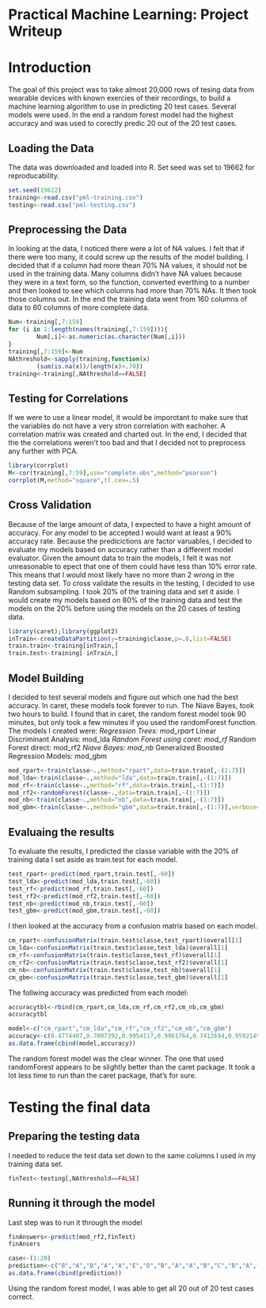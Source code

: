 Practical Machine Learning: Project Writeup
========================================================

# Introduction
The goal of this project was to take almost 20,000 rows of tesing data from wearable devices with known exercies of their recordings, to build a machine learning algorithm to use in predicting 20 test cases.  Several models were used.  In the end a random forest model had the highest accuracy and was used to corectly predic 20 out of the 20 test cases.

## Loading the Data
The data was downloaded and loaded into R.  Set seed was set to 19662 for reproducability.
````r
set.seed(19622)
training<-read.csv("pml-training.csv")
testing<-read.csv("pml-testing.csv")
````

## Preprocessing the Data
In looking at the data, I noticed there were a lot of NA values.  I felt that if there were too many, it could screw up the results of the model building.  I decided that if a column had more thean 70% NA values, it should not be used in the training data.  Many columns didn't have NA values because they were in a text form, so the function, converted everthing to a number and then looked to see which columns had more than 70% NAs.  It then took those columns out.  In the end the training data went from 160 columns of data to 60 columns of more complete data.

```r
Num<-training[,7:159]
for (i in 1:length(names(training[,7:159]))){
        Num[,i]<-as.numeric(as.character(Num[,i]))
}
training[,7:159]<-Num
NAthreshold<-sapply(training,function(x)
        (sum(is.na(x))/length(x)>.70))
training<-training[,NAthreshold==FALSE]
```

## Testing for Correlations
If we were to use a linear model, it would be imporotant to make sure that the variables do not have a very stron correlation with eachoher. A correlation matrix was created and charted out.  In the end, I decided that the the correlations weren't too bad and that I decided not to preprocess any further with PCA.
```r
library(corrplot)
M<-cor(training[,7:59],use="complete.obs",method="pearson")
corrplot(M,method="square",tl.cex=.5)
```

## Cross Validation
Because of the large amount of data, I expected to have a hight amount of accuracy.  For any model to be accepted I would want at least a 90% accuracy rate.  Because the predicictions are factor varuables, I decided to evaluate my models based on accuracy rather than a different model evaluator.  Given the amount data to train the models, I felt it was not unreasonable to epect that one of them could have less than 10% error rate.  This means that I would most likely have no more than 2 wrong in the testing data set. To cross validate the results in the testing, I decided to use Random subsampling.  I took 20% of the training data and set it aside.  I would create my models based on 80% of the training data and test the models on the 20% before using the models on the 20 cases of testing data.
```r
library(caret);library(ggplot2)
inTrain<-createDataPartition(y=training$classe,p=.8,list=FALSE)
train.train<-training[inTrain,]
train.test<-training[-inTrain,]
```

## Model Building
I decided to test several models and figure out which one had the best accuracy.  In caret, these models took forever to run.  The Niave Bayes, took two hours to build.  I found that in caret, the random forest model took 90 minutes, but only took a few minutes if you used the randomForest function. The models I created were:
*Regression Trees: mod_rpart
*Linear Discriminant Analysis: mod_lda
*Random Forest using caret: mod_rf
*Random Forest direct: mod_rf2
*Niave Bayes: mod_nb
*Generalized Boosted Regression Models: mod_gbm
```r
mod_rpart<-train(classe~.,method="rpart",data=train.train[,-(1:7)])
mod_lda<-train(classe~.,method="lda",data=train.train[,-(1:7)])
mod_rf<-train(classe~.,method="rf",data=train.train[,-(1:7)])
mod_rf2<-randomForest(classe~.,data=train.train[,-(1:7)])
mod_nb<-train(classe~.,method="nb",data=train.train[,-(1:7)])
mod_gbm<-train(classe~.,method="gbm",data=train.train[,-(1:7)],verbose=FALSE)
```

## Evaluaing the results
To evaluate the results, I predicted the classe variable with the 20% of training data I set aside as train.test for each model.
```r
test_rpart<-predict(mod_rpart,train.test[,-60])
test_lda<-predict(mod_lda,train.test[,-60])
test_rf<-predict(mod_rf,train.test[,-60])
test_rf2<-predict(mod_rf2,train.test[,-60])
test_nb<-predict(mod_nb,train.test[,-60])
test_gbm<-predict(mod_gbm,train.test[,-60])
```

I then looked at the accuracy from a confusion matrix based on each model.
```r
cm_rpart<-confusionMatrix(train.test$classe,test_rpart)$overall[1]
cm_lda<-confusionMatrix(train.test$classe,test_lda)$overall[1]
cm_rf<-confusionMatrix(train.test$classe,test_rf)$overall[1]
cm_rf2<-confusionMatrix(train.test$classe,test_rf2)$overall[1]
cm_nb<-confusionMatrix(train.test$classe,test_nb)$overall[1]
cm_gbm<-confusionMatrix(train.test$classe,test_gbm)$overall[1]
```

The follwing accuracy was predicted from each model:
```r
accuracytbl<-rbind(cm_rpart,cm_lda,cm_rf,cm_rf2,cm_nb,cm_gbm)
accuracytbl
```
```r
model<-c("cm_rpart","cm_lda","cm_rf","cm_rf2","cm_nb","cm_gbm")
accuracy<-c(0.4774407,0.7007392,0.9954117,0.9961764,0.7412694,0.9592149)
as.data.frame(cbind(model,accuracy))
```

The random forest model was the clear winner.  The one that used randomForest appears to be slightly better than the caret package.  It took a lot less time to run than the caret package, that's for sure. 

# Testing the final data

## Preparing the testing data
I needed to reduce the test data set down to the same columns I used in my training data set.
```r
finTest<-testing[,NAthreshold==FALSE]
```
## Running it through the model
Last step was to run it through the model
```r
finAnswers<-predict(mod_rf2,finTest)
finAnsers
```
```r
case<-(1:20)
prediction<-c("B","A","B","A","A","E","D","B","A","A","B","C","B","A","E","E","A","B","B","B")
as.data.frame(cbind(prediction))
```
Using the random forest model, I was able to get all 20 out of 20 test cases correct. 
